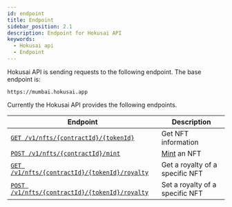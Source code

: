 ```yaml
---
id: endpoint
title: Endpoint
sidebar_position: 2.1
description: Endpoint for Hokusai API
keywords:
  - Hokusai api
  - Endpoint
---
```

Hokusai API is sending requests to the following endpoint. The base endpoint is:
```
https://mumbai.hokusai.app
```

Currently the Hokusai API provides the following endpoints.

|Endpoint|Description|
|--|--|
|[`GET /v1/nfts/{contractId}/{tokenId}`](nft/get)|Get NFT information|
|[`POST /v1/nfts/{contractId}/mint`](nft/mint)|[Mint](glosarry#Mint) an NFT|
|[`GET /v1/nfts/{contractId}/{tokenId}/royalty`](royalty/get)|Get a royalty of a specific NFT|
|[`POST /v1/nfts/{contractId}/{tokenId}/royalty`](royalty/set)|Set a royalty of a specific NFT|